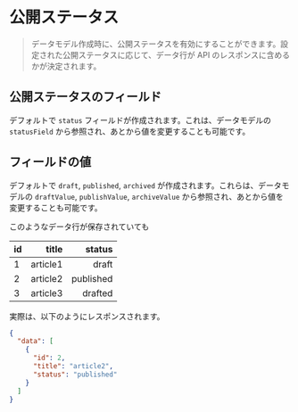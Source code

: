 # 公開ステータス

> データモデル作成時に、公開ステータスを有効にすることができます。設定された公開ステータスに応じて、データ行が API のレスポンスに含めるかが決定されます。

## 公開ステータスのフィールド

デフォルトで `status` フィールドが作成されます。これは、データモデルの `statusField` から参照され、あとから値を変更することも可能です。

## フィールドの値

デフォルトで `draft`, `published`, `archived` が作成されます。これらは、データモデルの `draftValue`, `publishValue`, `archiveValue` から参照され、あとから値を変更することも可能です。

このようなデータ行が保存されていても

| id  |    title |    status |
| :-- | -------: | --------: |
| 1   | article1 |     draft |
| 2   | article2 | published |
| 3   | article3 |   drafted |

実際は、以下のようにレスポンスされます。

```json
{
  "data": [
    {
      "id": 2,
      "title": "article2",
      "status": "published"
    }
  ]
}
```
